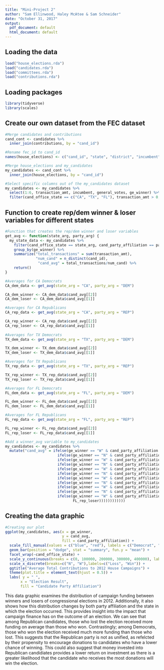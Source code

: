 ```yaml
---
title: "Mini-Project 2"
author: "Sam Ellinwood, Haley McAtee & Sam Schneider"
date: "October 31, 2017"
output:
  pdf_document: default
  html_document: default
---
```



## Loading the data

```r
load("house_elections.rda")
load("candidates.rda")
load("committees.rda")
load("contributions.rda")
```

## Loading packages 

```r
library(tidyverse)
library(scales)
```

## Create our own dataset from the FEC dataset

```r
#Merge candidates and contributions 
cand_cont <- candidates %>%
  inner_join(contributions, by = "cand_id")

#Rename fec_id to cand_id
names(house_elections) <- c("cand_id", "state", "district", "incumbent", "candidate_name", "party", "primary_votes", "runoff_votes", "general_votes","ge_winner")

#Merge house_elections and my_candidates
my_candidates <- cand_cont %>%
  inner_join(house_elections, by = "cand_id")

#Select specific columns out of the my_candidates dataset
my_candidates <- my_candidates %>%
  select(1:6, transaction_amt, incumbent, general_votes, ge_winner) %>%
  filter(cand_office_state == c("CA", "TX", "FL"), transaction_amt > 0, general_votes > 0, cand_party_affiliation == "DEM" | cand_party_affiliation == "REP")
```

## Function to create rep/dem winner & loser variables for different states

```r
#Function that creates the rep/dem winner and loser variables
get_avg <- function(state_arg, party_arg) {
  my_state_data <- my_candidates %>%
    filter(cand_office_state == state_arg, cand_party_affiliation == party_arg) %>%
    group_by(ge_winner) %>%
    summarize("total_transactions" = sum(transaction_amt),
              "num_cand" = n_distinct(cand_id),
               "cand_avg" = total_transactions/num_cand) %>%
    return()
}  
```

```r
#Averages for CA Democrats
CA_dem_data <- get_avg(state_arg = "CA", party_arg = "DEM")

CA_dem_winner <- CA_dem_data$cand_avg[[2]]
CA_dem_loser <- CA_dem_data$cand_avg[[1]]

#Averages for CA Republicans
CA_rep_data <- get_avg(state_arg = "CA", party_arg = "REP")

CA_rep_winner <- CA_rep_data$cand_avg[[2]]
CA_rep_loser <- CA_rep_data$cand_avg[[1]]
  
#Averages for TX Democrats
TX_dem_data <- get_avg(state_arg = "TX", party_arg = "DEM")

TX_dem_winner <- TX_dem_data$cand_avg[[2]]
TX_dem_loser <- TX_dem_data$cand_avg[[1]]

#Averages for TX Republicans
TX_rep_data <- get_avg(state_arg = "TX", party_arg = "REP")

TX_rep_winner <- TX_rep_data$cand_avg[[2]]
TX_rep_loser <- TX_rep_data$cand_avg[[1]]

#Averages for FL Democrats
FL_dem_data <- get_avg(state_arg = "FL", party_arg = "DEM")

FL_dem_winner <- FL_dem_data$cand_avg[[2]]
FL_dem_loser <- FL_dem_data$cand_avg[[1]]

#Averages for FL Republicans
FL_rep_data <- get_avg(state_arg = "FL", party_arg = "REP")

FL_rep_winner <- FL_rep_data$cand_avg[[2]]
FL_rep_loser <- FL_rep_data$cand_avg[[1]]
```

```r
#Add a winner_avg variable to my_candidates
my_candidates <- my_candidates %>%
  mutate("cand_avg" = ifelse(ge_winner == "W" & cand_party_affiliation == "DEM" & cand_office_state == "CA", CA_dem_winner,
                        ifelse(ge_winner == "N" & cand_party_affiliation == "DEM" & cand_office_state == "CA", CA_dem_loser,
                        ifelse(ge_winner == "W" & cand_party_affiliation == "REP" & cand_office_state == "CA", CA_rep_winner,
                        ifelse(ge_winner == "N" & cand_party_affiliation == "REP" & cand_office_state == "CA", CA_rep_loser, 
                        ifelse(ge_winner == "W" & cand_party_affiliation == "DEM" & cand_office_state == "TX", TX_dem_winner,
                        ifelse(ge_winner == "N" & cand_party_affiliation == "DEM" & cand_office_state == "TX", TX_dem_loser,
                        ifelse(ge_winner == "W" & cand_party_affiliation == "REP" & cand_office_state == "TX", TX_rep_winner,
                        ifelse(ge_winner == "N" & cand_party_affiliation == "REP" & cand_office_state == "TX", TX_rep_loser,       
                        ifelse(ge_winner == "W" & cand_party_affiliation == "DEM" & cand_office_state == "FL", FL_dem_winner,
                        ifelse(ge_winner == "N" & cand_party_affiliation == "DEM" & cand_office_state == "FL", FL_dem_loser,
                        ifelse(ge_winner == "W" & cand_party_affiliation == "REP" & cand_office_state == "FL", FL_rep_winner,
                               FL_rep_loser))))))))))))
```

## Creating the data graphic 

```r
#Creating our plot
ggplot(my_candidates, aes(x = ge_winner, 
                          y = cand_avg, 
                          fill = cand_party_affiliation)) +
  scale_fill_manual(values = c("blue", "red"), labels = c("Democrat", "Republican")) +
  geom_bar(position = "dodge", stat = "summary", fun.y = "mean") +
  facet_wrap(~cand_office_state) +
  scale_y_continuous(breaks = c(0, 100000, 200000, 300000, 400000), labels = dollar) +
  scale_x_discrete(breaks=c("N", "W"),labels=c("Loss", "Win")) +
  ggtitle("Average Total Contributions to 2012 House Campaigns") +
  theme(plot.title = element_text(hjust = 0.5)) +
  labs( y = " ",
       x = "Election Result", 
       fill = "Candidate Party Affiliation")
```

This data graphic examines the distribution of campaign funding between winners and losers of congressional elections in 2012. Additionally, it also shows how this distribution changes by both party affiliation and the state in which the election occurred. This provides insight into the impact that campaign finance has on the outcome of an election. We can see that among Republican candidates, those who lost the election received more funding on average than those who won. Contrastingly; among Democrats, those who won the election received much more funding than those who lost. This suggests that the Republican party is not as unified, as refelcted by their propensity to encourage donations to candidates who have a lower chance of winning. This could also suggest that money invested into Republican candidiates provides a lower return on investment as there is a greater likelihood that the candidate who receives the most donations will win the election. 







